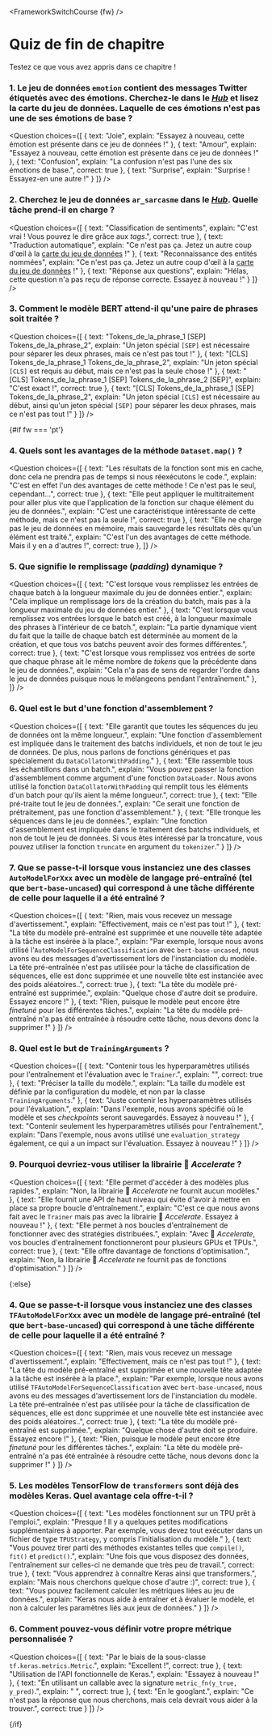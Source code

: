 <FrameworkSwitchCourse {fw} />

<!-- DISABLE-FRONTMATTER-SECTIONS -->

# Quiz de fin de chapitre

<CourseFloatingBanner
    chapter={3}
    classNames="absolute z-10 right-0 top-0"
/>

Testez ce que vous avez appris dans ce chapitre !

### 1. Le jeu de données `emotion` contient des messages Twitter étiquetés avec des émotions. Cherchez-le dans le [*Hub*](https://huggingface.co/datasets) et lisez la carte du jeu de données. Laquelle de ces émotions n'est pas une de ses émotions de base ?

<Question
	choices={[
		{
			text: "Joie",
			explain: "Essayez à nouveau, cette émotion est présente dans ce jeu de données !"
		},
		{
			text: "Amour",
			explain: "Essayez à nouveau, cette émotion est présente dans ce jeu de données !"
		},
		{
			text: "Confusion",
			explain: "La confusion n'est pas l'une des six émotions de base.",
            correct: true
		},
        {
			text: "Surprise",
			explain: "Surprise ! Essayez-en une autre !"
		}
	]}
/>

### 2. Cherchez le jeu de données `ar_sarcasme` dans le [*Hub*](https://huggingface.co/datasets). Quelle tâche prend-il en charge ?

<Question
	choices={[
		{
			text: "Classification de sentiments",
			explain: "C'est vrai ! Vous pouvez le dire grâce aux <i>tags</i>.",
            correct: true
		},
		{
			text: "Traduction automatique",
			explain: "Ce n'est pas ça. Jetez un autre coup d'œil à la <a href='https://huggingface.co/datasets/ar_sarcasm'>carte du jeu de données</a> !"
		},
		{
			text: "Reconnaissance des entités nommées",
			explain: "Ce n'est pas ça. Jetez un autre coup d'œil à la <a href='https://huggingface.co/datasets/ar_sarcasm'>carte du jeu de données</a> !"
		},
        {
			text: "Réponse aux questions",
			explain: "Hélas, cette question n'a pas reçu de réponse correcte. Essayez à nouveau !"
		}
	]}
/>

### 3. Comment le modèle BERT attend-il qu'une paire de phrases soit traitée ?

<Question
	choices={[
		{
			text: "Tokens_de_la_phrase_1 [SEP] Tokens_de_la_phrase_2",
			explain: "Un jeton spécial <code>[SEP]</code> est nécessaire pour séparer les deux phrases, mais ce n'est pas tout !"
		},
		{
			text: "[CLS] Tokens_de_la_phrase_1 Tokens_de_la_phrase_2",
			explain: "Un jeton spécial <code>[CLS]</code> est requis au début, mais ce n'est pas la seule chose !"
		},
		{
			text: "[CLS] Tokens_de_la_phrase_1 [SEP] Tokens_de_la_phrase_2 [SEP]",
			explain: "C'est exact !",
            correct: true
		},
        {
			text: "[CLS] Tokens_de_la_phrase_1 [SEP] Tokens_de_la_phrase_2",
			explain: "Un jeton spécial <code>[CLS]</code> est nécessaire au début, ainsi qu'un jeton spécial <code>[SEP]</code> pour séparer les deux phrases, mais ce n'est pas tout !"
		}
	]}
/>

{#if fw === 'pt'}
### 4. Quels sont les avantages de la méthode `Dataset.map()` ?

<Question
	choices={[
		{
			text: "Les résultats de la fonction sont mis en cache, donc cela ne prendra pas de temps si nous réexécutons le code.",
			explain: "C'est en effet l'un des avantages de cette méthode ! Ce n'est pas le seul, cependant...",
            correct: true
		},
		{
			text: "Elle peut appliquer le multitraitement pour aller plus vite que l'application de la fonction sur chaque élément du jeu de données.",
			explain: "C'est une caractéristique intéressante de cette méthode, mais ce n'est pas la seule !",
            correct: true
		},
		{
			text: "Elle ne charge pas le jeu de données en mémoire, mais sauvegarde les résultats dès qu'un élément est traité.",
			explain: "C'est l'un des avantages de cette méthode. Mais il y en a d'autres !",
            correct: true
		},
	]}
/>

### 5. Que signifie le remplissage (*padding*) dynamique ?

<Question
	choices={[
		{
			text: "C'est lorsque vous remplissez les entrées de chaque batch à la longueur maximale du jeu de données entier.",
			explain: "Cela implique un remplissage lors de la création du batch, mais pas à la longueur maximale du jeu de données entier."
		},
		{
			text: "C'est lorsque vous remplissez vos entrées lorsque le batch est créé, à la longueur maximale des phrases à l'intérieur de ce batch.",
			explain: "La partie dynamique vient du fait que la taille de chaque batch est déterminée au moment de la création, et que tous vos batchs peuvent avoir des formes différentes.",
            correct: true
		},
		{
			text: "C'est lorsque vous remplissez vos entrées de sorte que chaque phrase ait le même nombre de <i>tokens</i> que la précédente dans le jeu de données.",
			explain: "Cela n'a pas de sens de regarder l'ordre dans le jeu de données puisque nous le mélangeons pendant l'entraînement."
		},
	]}
/>

### 6. Quel est le but d'une fonction d'assemblement ?

<Question
	choices={[
		{
			text: "Elle garantit que toutes les séquences du jeu de données ont la même longueur.",
			explain: "Une fonction d'assemblement est impliquée dans le traitement des batchs individuels, et non de tout le jeu de données. De plus, nous parlons de fonctions génériques et pas spécialement du <code>DataCollatorWithPadding</code>."
		},
		{
			text: "Elle rassemble tous les échantillons dans un batch.",
			explain: "Vous pouvez passer la fonction d'assemblement comme argument d'une fonction <code>DataLoader</code>. Nous avons utilisé la fonction <code>DataCollatorWithPadding</code> qui remplit tous les éléments d'un batch pour qu'ils aient la même longueur.",
            correct: true
		},
		{
			text: "Elle pré-traite tout le jeu de données.",
			explain: "Ce serait une fonction de prétraitement, pas une fonction d'assemblement."
		},
        {
			text: "Elle tronque les séquences dans le jeu de données.",
			explain: "Une fonction d'assemblement est impliquée dans le traitement des batchs individuels, et non de tout le jeu de données. Si vous êtes intéressé par la troncature, vous pouvez utiliser la fonction <code>truncate</code> en argument du <code>tokenizer</code>."
		}
	]}
/>

### 7. Que se passe-t-il lorsque vous instanciez une des classes `AutoModelForXxx` avec un modèle de langage pré-entraîné (tel que `bert-base-uncased`) qui correspond à une tâche différente de celle pour laquelle il a été entraîné ?

<Question
	choices={[
		{
			text: "Rien, mais vous recevez un message d'avertissement.",
			explain: "Effectivement, mais ce n'est pas tout !"
		},
		{
			text: "La tête du modèle pré-entraîné est supprimée et une nouvelle tête adaptée à la tâche est insérée à la place.",
			explain: "Par exemple, lorsque nous avons utilisé l'<code>AutoModelForSequenceClassification</code> avec <code>bert-base-uncased</code>, nous avons eu des messages d'avertissement lors de l'instanciation du modèle. La tête pré-entraînée n'est pas utilisée pour la tâche de classification de séquences, elle est donc supprimée et une nouvelle tête est instanciée avec des poids aléatoires..",
            correct: true
		},
		{
			text: "La tête du modèle pré-entraîné est supprimée.",
			explain: "Quelque chose d'autre doit se produire. Essayez encore !"
		},
        {
			text: "Rien, puisque le modèle peut encore être <i>finetuné</i> pour les différentes tâches.",
			explain: "La tête du modèle pré-entraîné n'a pas été entraînée à résoudre cette tâche, nous devons donc la supprimer !"
		}
	]}
/>

### 8. Quel est le but de `TrainingArguments` ?

<Question
	choices={[
		{
			text: "Contenir tous les hyperparamètres utilisés pour l'entraînement et l'évaluation avec le <code>Trainer</code>.",
			explain: "",
            correct: true
		},
		{
			text: "Préciser la taille du modèle.",
			explain: "La taille du modèle est définie par la configuration du modèle, et non par la classe <code>TrainingArguments</code>."
		},
		{
			text: "Juste contenir les hyperparamètres utilisés pour l'évaluation.",
			explain: "Dans l'exemple, nous avons spécifié où le modèle et ses <i>checkpoints</i> seront sauvegardés. Essayez à nouveau !"
		},
        {
			text: "Contenir seulement les hyperparamètres utilisés pour l'entraînement.",
			explain: "Dans l'exemple, nous avons utilisé une <code>evaluation_strategy</code> également, ce qui a un impact sur l'évaluation. Essayez à nouveau !"
		}
	]}
/>

### 9. Pourquoi devriez-vous utiliser la librairie 🤗 *Accelerate* ?

<Question
	choices={[
		{
			text: "Elle permet d'accéder à des modèles plus rapides.",
			explain: "Non, la librairie 🤗 <i>Accelerate</i> ne fournit aucun modèles."
		},
		{
			text: "Elle fournit une API de haut niveau qui évite d'avoir à mettre en place sa propre boucle d'entraînement.",
			explain: "C'est ce que nous avons fait avec le <code>Trainer</code> mais pas avec la librairie 🤗 <i>Accelerate</i>. Essayez à nouveau !"
		},
		{
			text: "Elle permet à nos boucles d'entraînement de fonctionner avec des stratégies distribuées.",
			explain: "Avec 🤗 <i>Accelerate</i>, vos boucles d'entraînement fonctionneront pour plusieurs GPUs et TPUs.",
            correct: true
		},
        {
			text: "Elle offre davantage de fonctions d'optimisation.",
			explain: "Non, la librairie 🤗 <i>Accelerate</i> ne fournit pas de fonctions d'optimisation."
		}
	]}
/>

{:else}
### 4. Que se passe-t-il lorsque vous instanciez une des classes `TFAutoModelForXxx` avec un modèle de langage pré-entraîné (tel que `bert-base-uncased`) qui correspond à une tâche différente de celle pour laquelle il a été entraîné ?

<Question
	choices={[
		{
			text: "Rien, mais vous recevez un message d'avertissement.",
			explain: "Effectivement, mais ce n'est pas tout !"
		},
		{
			text: "La tête du modèle pré-entraîné est supprimée et une nouvelle tête adaptée à la tâche est insérée à la place.",
			explain: "Par exemple, lorsque nous avons utilisé <code>TFAutoModelForSequenceClassification</code> avec <code>bert-base-uncased</code>, nous avons eu des messages d'avertissement lors de l'instanciation du modèle. La tête pré-entraînée n'est pas utilisée pour la tâche de classification de séquences, elle est donc supprimée et une nouvelle tête est instanciée avec des poids aléatoires..",
            correct: true
		},
		{
			text: "La tête du modèle pré-entraîné est supprimée.",
			explain: "Quelque chose d'autre doit se produire. Essayez encore !"
		},
        {
			text: "Rien, puisque le modèle peut encore être <i>finetuné</i> pour les différentes tâches.",
			explain: "La tête du modèle pré-entraîné n'a pas été entraînée à résoudre cette tâche, nous devons donc la supprimer !"
		}
	]}
/>

### 5. Les modèles TensorFlow de `transformers` sont déjà des modèles Keras. Quel avantage cela offre-t-il ?

<Question
	choices={[
		{
			text: "Les modèles fonctionnent sur un TPU prêt à l'emploi.",
			explain: "Presque ! Il y a quelques petites modifications supplémentaires à apporter. Par exemple, vous devez tout exécuter dans un fichier de type <code>TPUStrategy</code>, y compris l'initialisation du modèle."
		},
		{
			text: "Vous pouvez tirer parti des méthodes existantes telles que <code>compile()</code>, <code>fit()</code> et <code>predict()</code>.",
			explain: "Une fois que vous disposez des données, l'entraînement sur celles-ci ne demande que très peu de travail.",
            correct: true
		},
		{
			text: "Vous apprendrez à connaître Keras ainsi que transformers.",
			explain: "Mais nous cherchons quelque chose d'autre :)",
			correct: true
		},
        {
			text: "Vous pouvez facilement calculer les métriques liées au jeu de données.",
			explain: "Keras nous aide à entraîner et à évaluer le modèle, et non à calculer les paramètres liés aux jeux de données."
		}
	]}
/>

### 6. Comment pouvez-vous définir votre propre métrique personnalisée ?

<Question
	choices={[
		{
			text: "Par le biais de la sous-classe <code>tf.keras.metrics.Metric</code>.",
			explain: "Excellent !",
			correct: true
		},
		{
			text: "Utilisation de l'API fonctionnelle de Keras.",
			explain: "Essayez à nouveau !"
		},
		{
			text: "En utilisant un callable avec la signature <code>metric_fn(y_true, y_pred)</code>.",
			explain: " ",
			correct: true
		},
        {
			text: "En le googlant.",
			explain: "Ce n'est pas la réponse que nous cherchons, mais cela devrait vous aider à la trouver.",
			correct: true
		}
	]}
/>

{/if}
